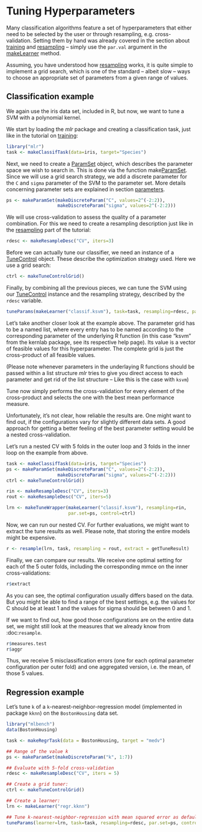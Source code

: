 Tuning Hyperparameters
======================

Many classification algorithms feature a set of hyperparameters that
either need to be selected by the user or through resampling,
e.g. cross-validation. Setting them by hand was already covered in the
section about [training](train.md) and [resampling](resample.md) -- simply use the
`par.val` argument in the [makeLearner](http://berndbischl.github.io/mlr/makeLearner.html) method.

Assuming, you have understood how [resampling](resample.md) works, it is
quite simple to implement a grid search, which is one of the standard
-- albeit slow -- ways to choose an appropriate set of parameters from a
given range of values.


Classification example
----------------------

We again use the iris data set, included in R, but now, we want to
tune a SVM with a polynomial kernel.

We start by loading the *mlr* package and creating a classification
task, just like in the tutorial on [training](train.md):

```r
library("mlr")
task <- makeClassifTask(data=iris, target="Species")
``` 

Next, we need to create a [ParamSet](http://www.statistik.tu-dortmund.de/~bischl/rdocs/ParamHelpers/html/makeParamSet.html) object, which describes the parameter space 
we wish to search in. This is done via the function make[ParamSet](http://www.statistik.tu-dortmund.de/~bischl/rdocs/ParamHelpers/html/makeParamSet.html).
Since we will use a grid search strategy, we add a discrete parameter for the 
`C` and `sigma` parameter of the SVM to the parameter set.
More details concerning parameter sets are explained in section [parameters](parameters.md).

```r
ps <- makeParamSet(makeDiscreteParam("C", values=2^(-2:2)),
                   makeDiscreteParam("sigma", values=2^(-2:2)))
``` 

We will use cross-validation to assess the quality of a parameter
combination. For this we need to create a resampling description just
like in the [resampling](resample.md) part of the tutorial:

```r
rdesc <- makeResampleDesc("CV", iters=3)
``` 

Before we can actually tune our classifier, we need an instance of a
[TuneControl](http://www.statistik.tu-dortmund.de/~bischl/rdocs/mlrTune/html/TuneControl.html) object. These describe the optimization strategy
used. Here we use a grid search:

```r
ctrl <- makeTuneControlGrid()
``` 

Finally, by combining all the previous pieces, we can tune the SVM
using our [TuneControl](http://www.statistik.tu-dortmund.de/~bischl/rdocs/mlrTune/html/TuneControl.html) instance and the resampling strategy,
described by the `rdesc` variable.

```r
tuneParams(makeLearner("classif.ksvm"), task=task, resampling=rdesc, par.set=ps, control=ctrl)
``` 

Let's take another closer look at the example above. The parameter grid has
to be a named list, where every entry has to be named according to the
corresponding parameter of the underlying R function (in this case
"ksvm" from the kernlab package, see its respective help page).  Its
value is a vector of feasible values for this hyperparameter. The
complete grid is just the cross-product of all feasible values.

(Please note whenever parameters in the underlaying R functions should be 
passed within a list structure *mlr* tries to give you direct access to
each parameter and get rid of the list structure -- Like this is the case with `ksvm`) 

Tune now simply performs the cross-validation for every element of the
cross-product and selects the one with the best mean performance
measure.

Unfortunately, it's not clear, how reliable the results are. One might
want to find out, if the configurations vary for slightly different data sets.
A good approach for getting a better feeling of the best parameter setting
would be a nested cross-validation.

Let's run a nested CV with 5 folds in the outer loop and 3 folds in the
inner loop on the example from above.

```r
task <- makeClassifTask(data=iris, target="Species")
ps <- makeParamSet(makeDiscreteParam("C", values=2^(-2:2)),
                   makeDiscreteParam("sigma", values=2^(-2:2)))
ctrl <- makeTuneControlGrid()

rin <- makeResampleDesc("CV", iters=3)
rout <- makeResampleDesc("CV", iters=5)

lrn <- makeTuneWrapper(makeLearner("classif.ksvm"), resampling=rin,
                       par.set=ps, control=ctrl)
``` 

Now, we can run our nested CV. For further evaluations, we might
want to extract the tune results as well. Please note, that storing the
entire models might be expensive.

```r
r <- resample(lrn, task, resampling = rout, extract = getTuneResult)
```

Finally, we can compare our results. We receive one optimal setting for
each of the 5 outer folds, including the corresponding mmce on the inner
cross-validations:

```r
r$extract
```

As you can see, the optimal configuration usually differs based on the data.
But you might be able to find a range of the best settings, e.g. the values
for C should be at least 1 and the values for sigma should be between 0 and 1.

If we want to find out, how good those configurations are on the entire data
set, we might still look at the measures that we already know from
:doc:`resample`.

```r
r$measures.test
r$aggr
```

Thus, we receive 5 misclassification errors (one for each optimal parameter
configuration per outer fold) and one aggregated version, i.e. the mean,
of those 5 values.

Regression example
------------------

Let's tune `k` of a `k`-nearest-neighbor-regression model (implemented
in package ``kknn``) on the ``BostonHousing`` data set.

```r
library("mlbench")
data(BostonHousing)

task <- makeRegrTask(data = BostonHousing, target = "medv")

## Range of the value k
ps <- makeParamSet(makeDiscreteParam("k", 1:7))

## Evaluate with 5-fold cross-validation
rdesc <- makeResampleDesc("CV", iters = 5)

## Create a grid tuner:
ctrl <- makeTuneControlGrid()

## Create a learner:
lrn <- makeLearner("regr.kknn")

## Tune k-nearest-neighbor-regression with mean squared error as default measure
tuneParams(learner=lrn, task=task, resampling=rdesc, par.set=ps, control=ctrl, measures=mse)
``` 




<!--(
.. |tune-varsel_processing| image:: /_images/tune-varsel_processing.png
     :align: middle
     :width: 50em
     :alt: Variable selection as a tuning.
     
)-->
